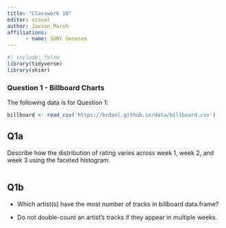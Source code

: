 ```yaml
---
title: "Classwork 10"
editor: visual
author: Jaxson Marsh
affiliations:
      - name: SUNY Geneseo
---
```


```r
#| include: false
library(tidyverse)
library(skimr)
```

### Question 1 - Billboard Charts

The following data is for Question 1:

```r
billboard <- read_csv('https://bcdanl.github.io/data/billboard.csv')
```

## Q1a

Describe how the distribution of rating varies across week 1, week 2, and week 3 using the faceted histogram.

```r

```


## Q1b

- Which artist(s) have the most number of tracks in billboard data.frame?

- Do not double-count an artist’s tracks if they appear in multiple weeks.

```r

```



